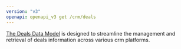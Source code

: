 ```yaml
---
version: "v3"
openapi: openapi_v3 get /crm/deals
---
```


[The Deals Data Model](https://docs.rootfi.dev/api-reference/deals/overview) is designed to streamline the management and retrieval of deals information across various crm platforms.
